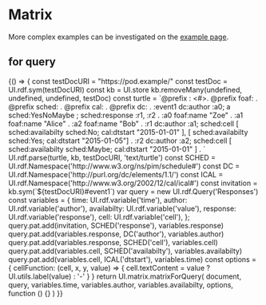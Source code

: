 

<Meta title="Matrix"/>

# Matrix

More complex examples can be investigated on the
[example page](http://solid.github.io/solid-ui/examples/matrix/index.html).

## for query

<Canvas>
  <Story name="for query">
    {() => {
      const testDocURI = "https://pod.example/"
      const testDoc = UI.rdf.sym(testDocURI)
      const kb = UI.store
      kb.removeMany(undefined, undefined, undefined, testDoc)
      const turtle = `@prefix :  <#>.
@prefix foaf:  <http://xmlns.com/foaf/0.1/>.
@prefix sched: <http://www.w3.org/ns/pim/schedule#>.
@prefix cal:  <http://www.w3.org/2002/12/cal/ical#>.
@prefix dc:    <http://purl.org/dc/elements/1.1/>.
:event1 dc:author :a0;
    a sched:YesNoMaybe ;
    sched:response :r1, :r2 .
:a0 foaf:name "Zoe" .
:a1 foaf:name "Alice" .
:a2 foaf:name "Bob" .
:r1 dc:author :a1;
    sched:cell
          [ sched:availabilty sched:No; cal:dtstart "2015-01-01" ],
          [ sched:availabilty sched:Yes; cal:dtstart "2015-01-05"] .
:r2 dc:author :a2;
    sched:cell
          [ sched:availabilty sched:Maybe; cal:dtstart "2015-01-01" ] .
`
      UI.rdf.parse(turtle, kb, testDocURI, 'text/turtle')
      const SCHED = UI.rdf.Namespace('http://www.w3.org/ns/pim/schedule#')
      const DC = UI.rdf.Namespace('http://purl.org/dc/elements/1.1/')
      const ICAL = UI.rdf.Namespace('http://www.w3.org/2002/12/cal/ical#')
      const invitation = kb.sym(`${testDocURI}#event1`)
      var query = new UI.rdf.Query('Responses')
      const variables = {
        time: UI.rdf.variable('time'),
        author: UI.rdf.variable('author'),
        availabilty: UI.rdf.variable('value'),
        response: UI.rdf.variable('response'),
        cell: UI.rdf.variable('cell'),
      };
      query.pat.add(invitation, SCHED('response'), variables.response)
      query.pat.add(variables.response, DC('author'), variables.author)
      query.pat.add(variables.response, SCHED('cell'), variables.cell)
      query.pat.add(variables.cell, SCHED('availabilty'), variables.availabilty)
      query.pat.add(variables.cell, ICAL('dtstart'), variables.time)
      const options = {
        cellFunction: (cell, x, y, value) => {
          cell.textContent = value ? UI.utils.label(value) : '-'
        }
      }
      return UI.matrix.matrixForQuery(
        document,
        query,
        variables.time,
        variables.author,
        variables.availabilty,
        options,
        function () {}
      )
    }}
  </Story>
</Canvas>
